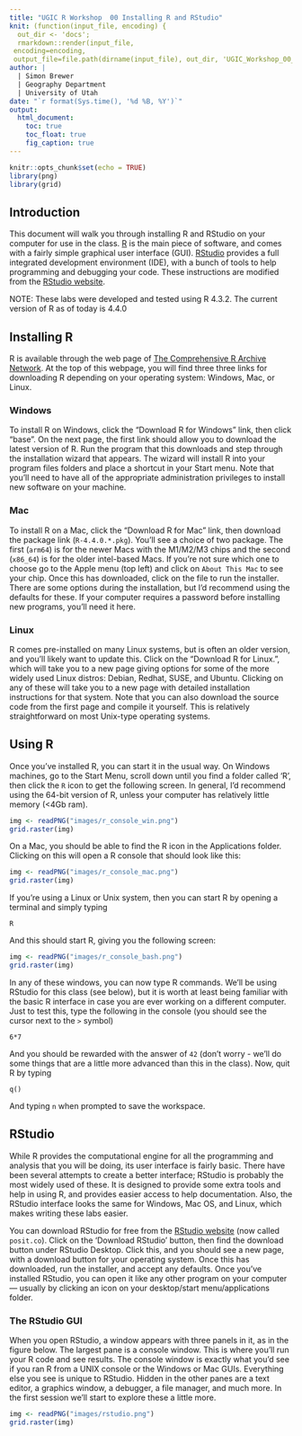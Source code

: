 ```yaml
---
title: "UGIC R Workshop  00 Installing R and RStudio"
knit: (function(input_file, encoding) {
  out_dir <- 'docs';
  rmarkdown::render(input_file,
 encoding=encoding,
 output_file=file.path(dirname(input_file), out_dir, 'UGIC_Workshop_00_Installation.html'))})
author: | 
  | Simon Brewer
  | Geography Department
  | University of Utah
date: "`r format(Sys.time(), '%d %B, %Y')`"
output:
  html_document:
    toc: true
    toc_float: true
    fig_caption: true
---
```


```r
knitr::opts_chunk$set(echo = TRUE)
library(png)
library(grid)
```

## Introduction

This document will walk you through installing R and RStudio on your computer for use in the class. [R][cranid] is the main piece of software, and comes with a fairly simple graphical user interface (GUI). [RStudio][rstudioid] provides a full integrated development environment (IDE), with a bunch of tools to help programming and debugging your code. These instructions are modified from the [RStudio website][instid].

NOTE: These labs were developed and tested using R 4.3.2. The current version of R as of today is 4.4.0

## Installing R

R is available through the web page of [The Comprehensive R Archive Network][cranid]. At the top of this webpage, you will find three three links for downloading R depending on your operating system: Windows, Mac, or Linux.

### Windows

To install R on Windows, click the "Download R for Windows" link, then click "base". On the next page, the first link should allow you to download the latest version of R. Run the program that this downloads and step through the installation wizard that appears. The wizard will install R into your program files folders and place a shortcut in your Start menu. Note that you’ll need to have all of the appropriate administration privileges to install new software on your machine.

### Mac

To install R on a Mac, click the “Download R for Mac” link, then download the package link (`R-4.4.0.*.pkg`). You'll see a choice of two package. The first (`arm64`) is for the newer Macs with the M1/M2/M3 chips and the second (`x86_64`) is for the older intel-based Macs. If you're not sure which one to choose go to the Apple menu (top left) and click on `About This Mac` to see your chip. Once this has downloaded, click on the file to run the installer. There are some options during the installation, but I'd recommend using the defaults for these. If your computer requires a password before installing new programs, you’ll need it here.

### Linux

R comes pre-installed on many Linux systems, but is often an older version, and you'll likely want to update this. Click on the “Download R for Linux.”, which will take you to a new page giving options for some of the more widely used Linux distros: Debian, Redhat, SUSE, and Ubuntu. Clicking on any of these will take you to a new page with detailed installation instructions for that system. Note that you can also download the source code from the first page and compile it yourself. This is relatively straightforward on most Unix-type operating systems. 

## Using R

Once you've installed R, you can start it in the usual way. On Windows machines, go to the Start Menu, scroll down until you find a folder called 'R', then click the `R` icon to get the following screen. In general, I'd recommend using the 64-bit version of R, unless your computer has relatively little memory (<4Gb ram).

```r
img <- readPNG("images/r_console_win.png")
grid.raster(img)
```

On a Mac, you should be able to find the R icon in the Applications folder. Clicking on this will open a R console that should look like this:

```r
img <- readPNG("images/r_console_mac.png")
grid.raster(img)
```

If you're using a Linux or Unix system, then you can start R by opening a terminal and simply typing 

```
R
```

And this should start R, giving you the following screen:

```r
img <- readPNG("images/r_console_bash.png")
grid.raster(img)
```

In any of these windows, you can now type R commands. We'll be using RStudio for this class (see below), but it is worth at least being familiar with the basic R interface in case you are ever working on a different computer. Just to test this, type the following in the console (you should see the cursor next to the `>` symbol)

```
6*7
```

And you should be rewarded with the answer of `42` (don't worry - we'll do some things that are a little more advanced than this in the class). Now, quit R by typing 

```
q()
```

And typing `n` when prompted to save the workspace. 

## RStudio

While R provides the computational engine for all the programming and analysis that you will be doing, its user interface is fairly basic. There have been several attempts to create a better interface; RStudio is probably the most widely used of these. It is designed to provide some extra tools and help in using R, and provides easier access to help documentation. Also, the RStudio interface looks the same for Windows, Mac OS, and Linux, which makes writing these labs easier. 

You can download RStudio for free from the [RStudio website][rstudioid] (now called `posit.co`). Click on the 'Download RStudio' button, then find the download button under RStudio Desktop. Click this, and you should see a new page, with a download button for your operating system. Once this has downloaded, run the installer, and accept any defaults. Once you've installed RStudio, you can open it like any other program on your computer — usually by clicking an icon on your desktop/start menu/applications folder.

### The RStudio GUI

When you open RStudio, a window appears with three panels in it, as in the figure below. The largest pane is a console window. This is where you’ll run your R code and see results. The console window is exactly what you’d see if you ran R from a UNIX console or the Windows or Mac GUIs. Everything else you see is unique to RStudio. Hidden in the other panes are a text editor, a graphics window, a debugger, a file manager, and much more. In the first session we'll start to explore these a little more. 

```r
img <- readPNG("images/rstudio.png")
grid.raster(img)
```


[cranid]: https://cran.r-project.org
[rstudioid]: https://www.rstudio.com
[instid]: https://rstudio-education.github.io/hopr/starting.html